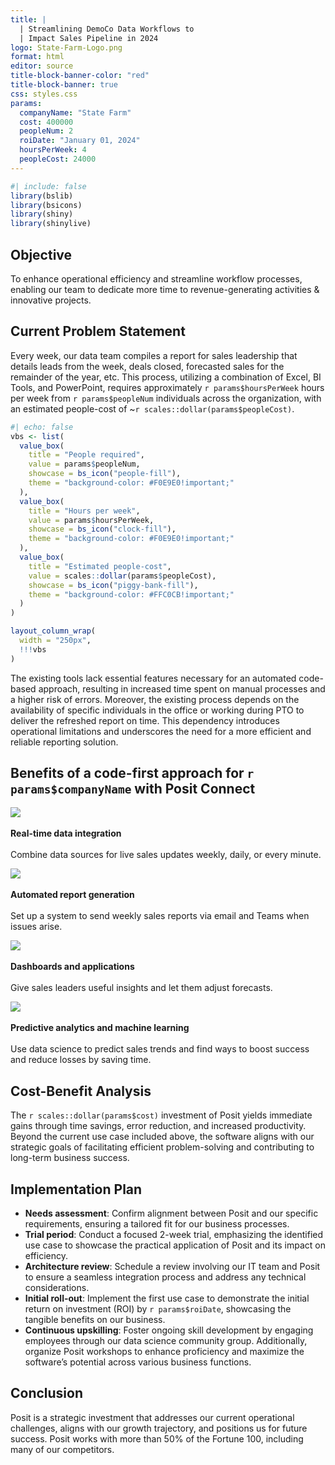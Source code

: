 ```yaml
---
title: |
  | Streamlining DemoCo Data Workflows to
  | Impact Sales Pipeline in 2024
logo: State-Farm-Logo.png
format: html
editor: source
title-block-banner-color: "red"
title-block-banner: true
css: styles.css
params:
  companyName: "State Farm"
  cost: 400000
  peopleNum: 2
  roiDate: "January 01, 2024"
  hoursPerWeek: 4
  peopleCost: 24000
---
```


```r
#| include: false
library(bslib)
library(bsicons)
library(shiny)
library(shinylive)
```

## Objective

To enhance operational efficiency and streamline workflow processes, enabling our team to dedicate more time to revenue-generating activities & innovative projects.

## Current Problem Statement

Every week, our data team compiles a report for sales leadership that details leads from the week, deals closed, forecasted sales for the remainder of the year, etc. This process, utilizing a combination of Excel, BI Tools, and PowerPoint, requires approximately `r params$hoursPerWeek` hours per week from `r params$peopleNum` individuals across the organization, with an estimated people-cost of ~`r scales::dollar(params$peopleCost)`.

```r
#| echo: false
vbs <- list(
  value_box(
    title = "People required",
    value = params$peopleNum,
    showcase = bs_icon("people-fill"),
    theme = "background-color: #F0E9E0!important;"
  ),
  value_box(
    title = "Hours per week",
    value = params$hoursPerWeek,
    showcase = bs_icon("clock-fill"),
    theme = "background-color: #F0E9E0!important;"
  ),
  value_box(
    title = "Estimated people-cost",
    value = scales::dollar(params$peopleCost),
    showcase = bs_icon("piggy-bank-fill"),
    theme = "background-color: #FFC0CB!important;"
  )
)

layout_column_wrap(
  width = "250px",
  !!!vbs
)
```

The existing tools lack essential features necessary for an automated code-based approach, resulting in increased time spent on manual processes and a higher risk of errors. Moreover, the existing process depends on the availability of specific individuals in the office or working during PTO to deliver the refreshed report on time. This dependency introduces operational limitations and underscores the need for a more efficient and reliable reporting solution.

## Benefits of a code-first approach for `r params$companyName` with Posit Connect

::: {layout-ncol="4"}
::: {#first-column}
::: {.rounded-rectangle}
![](icons/Posit-Icons-LightMode_Data3_Lt-Md.png)
<br>
<br>
**Real-time data integration**
<br>
<br>
Combine data sources for live sales updates weekly, daily, or every minute.
:::
:::

::: {#second-column}
::: {.rounded-rectangle}
![](icons/Posit-Icons-LightMode_automation-lt-md.png)
<br>
<br>
**Automated report generation**
<br>
<br>
Set up a system to send weekly sales reports via email and Teams when issues arise.
:::
:::

::: {#third-column}
::: {.rounded-rectangle}
![](icons/Posit-Icons-LightMode_web-apps.png)
<br>
<br>
**Dashboards and applications**
<br>
<br>
Give sales leaders useful insights and let them adjust forecasts.
:::
:::

::: {#fourth-column}
::: {.rounded-rectangle}
![](icons/Posit-Icons-LightMode_Data2_Lt-Md.png)
<br>
<br>
**Predictive analytics and machine learning**
<br>
<br>
Use data science to predict sales trends and find ways to boost success and reduce losses by saving time.
:::
:::

::::

## Cost-Benefit Analysis

The `r scales::dollar(params$cost)` investment of Posit yields immediate gains through time savings, error reduction, and increased productivity. Beyond the current use case included above, the software aligns with our strategic goals of facilitating efficient problem-solving and contributing to long-term business success.

## Implementation Plan

* **Needs assessment**: Confirm alignment between Posit and our specific requirements, ensuring a tailored fit for our business processes.
* **Trial period**: Conduct a focused 2-week trial, emphasizing the identified use case to showcase the practical application of Posit and its impact on efficiency.
* **Architecture review**: Schedule a review involving our IT team and Posit to ensure a seamless integration process and address any technical considerations.
* **Initial roll-out**: Implement the first use case to demonstrate the initial return on investment (ROI) by `r params$roiDate`, showcasing the tangible benefits on our business.
* **Continuous upskilling**: Foster ongoing skill development by engaging employees through our data science community group. Additionally, organize Posit workshops to enhance proficiency and maximize the software's potential across various business functions.

## Conclusion

Posit is a strategic investment that addresses our current operational challenges, aligns with our growth trajectory, and positions us for future success. Posit works with more than 50% of the Fortune 100, including many of our competitors.